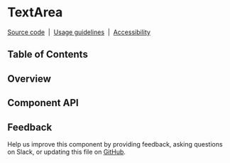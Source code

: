 
# TextArea

[Source code](https://github.com/carbon-design-system/carbon/tree/master/packages/react/src/components/TextArea)
&nbsp;|&nbsp;
[Usage guidelines](https://www.carbondesignsystem.com/components/text-input/usage)
&nbsp;|&nbsp;
[Accessibility](https://www.carbondesignsystem.com/components/text-input/accessibility)

## Table of Contents

## Overview

## Component API

<Props />

## Feedback

Help us improve this component by providing feedback, asking questions on Slack,
or updating this file on
[GitHub](https://github.com/carbon-design-system/carbon/edit/master/packages/react/src/components/TextArea/TextArea.mdx).
